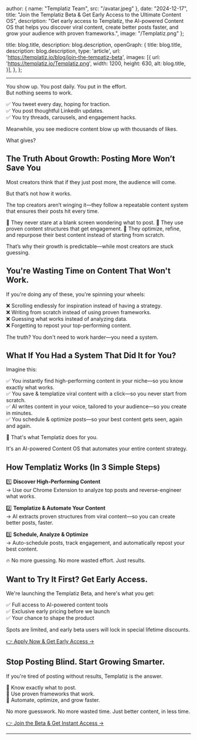 
  author: { name: "Templatiz Team", src: "/avatar.jpeg" },
  date: "2024-12-17",
  title: "Join the Templatiz Beta & Get Early Access to the Ultimate Content OS",
  description:
    "Get early access to Templatiz, the AI-powered Content OS that helps you discover viral content, create better posts faster, and grow your audience with proven frameworks.",
  image: "/Templatiz.png"
};

  title: blog.title,
  description: blog.description,
  openGraph: {
    title: blog.title,
    description: blog.description,
    type: 'article',
    url: 'https://templatiz.io/blog/join-the-tempatiz-beta',
    images: [{
      url: 'https://templatiz.io/Templatiz.png',
      width: 1200,
      height: 630,
      alt: blog.title,
    }],
  },
};


---
You show up. You post daily. You put in the effort.  
But nothing seems to work.

✅ You tweet every day, hoping for traction.  
✅ You post thoughtful LinkedIn updates.  
✅ You try threads, carousels, and engagement hacks.

Meanwhile, you see mediocre content blow up with thousands of likes.

What gives?

## The Truth About Growth: Posting More Won’t Save You

Most creators think that if they just post more, the audience will come.

But that’s not how it works.

The top creators aren’t winging it—they follow a repeatable content system that ensures their posts hit every time.

🔹 They never stare at a blank screen wondering what to post.
🔹 They use proven content structures that get engagement.
🔹 They optimize, refine, and repurpose their best content instead of starting from scratch.

That’s why their growth is predictable—while most creators are stuck guessing.

## You're Wasting Time on Content That Won't Work.

If you're doing any of these, you're spinning your wheels:

❌ Scrolling endlessly for inspiration instead of having a strategy.  
❌ Writing from scratch instead of using proven frameworks.  
❌ Guessing what works instead of analyzing data.  
❌ Forgetting to repost your top-performing content.

The truth? You don't need to work harder—you need a system.

## What If You Had a System That Did It for You?

Imagine this:

✅ You instantly find high-performing content in your niche—so you know exactly what works.  
✅ You save & templatize viral content with a click—so you never start from scratch.  
✅ AI writes content in your voice, tailored to your audience—so you create in minutes.  
✅ You schedule & optimize posts—so your best content gets seen, again and again.

🚀 That's what Templatiz does for you.

It's an AI-powered Content OS that automates your entire content strategy.

## How Templatiz Works (In 3 Simple Steps)

1️⃣ **Discover High-Performing Content**  
→ Use our Chrome Extension to analyze top posts and reverse-engineer what works.

2️⃣ **Templatize & Automate Your Content**  
→ AI extracts proven structures from viral content—so you can create better posts, faster.

3️⃣ **Schedule, Analyze & Optimize**  
→ Auto-schedule posts, track engagement, and automatically repost your best content.

🔥 No more guessing. No more wasted effort. Just results.

## Want to Try It First? Get Early Access.

We're launching the Templatiz Beta, and here's what you get:

✅ Full access to AI-powered content tools  
✅ Exclusive early pricing before we launch  
✅ Your chance to shape the product

Spots are limited, and early beta users will lock in special lifetime discounts.

[👉 Apply Now & Get Early Access →](/waitlist)

## Stop Posting Blind. Start Growing Smarter.

If you're tired of posting without results, Templatiz is the answer.

🔹 Know exactly what to post.  
🔹 Use proven frameworks that work.  
🔹 Automate, optimize, and grow faster.

No more guesswork. No more wasted time. Just better content, in less time.

[👉 Join the Beta & Get Instant Access →](/waitlist)

---


